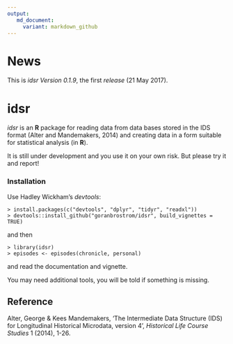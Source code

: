 ```yaml
---
output:
   md_document:
     variant: markdown_github
---
```


<!-- README.md is generated from README.Rmd. Please edit that file -->

# News

This is *idsr Version 0.1.9*, the first *release* (21 May 2017).

# idsr

*idsr* is an **R** package for reading data from data bases stored in the IDS format (Alter and Mandemakers, 2014) and creating data in a form suitable for statistical analysis (in **R**).

It is still under development and you use it on your own risk. But please try it and report!

### Installation

Use Hadley Wickham's *devtools*:

```
> install.packages(c("devtools", "dplyr", "tidyr", "readxl"))
> devtools::install_github("goranbrostrom/idsr", build_vignettes = TRUE)
```

and then

```
> library(idsr)
> episodes <- episodes(chronicle, personal)
```
and read the documentation and vignette.

You may need additional tools, you will be told if something is missing.

## Reference

Alter, George & Kees Mandemakers, 'The Intermediate Data Structure (IDS) for Longitudinal Historical Microdata, version 4', *Historical Life Course Studies* 1 (2014), 1-26.
